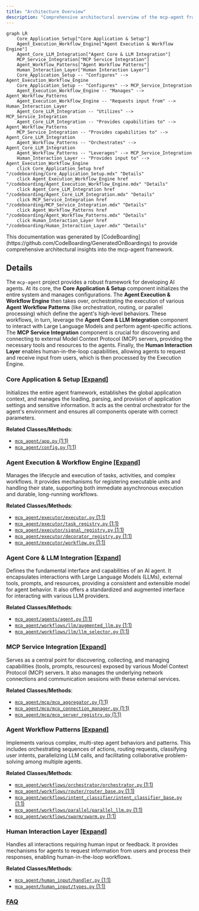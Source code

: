 ```yaml
---
title: "Architecture Overview"
description: "Comprehensive architectural overview of the mcp-agent framework"
---
```



```mermaid
graph LR
    Core_Application_Setup["Core Application & Setup"]
    Agent_Execution_Workflow_Engine["Agent Execution & Workflow Engine"]
    Agent_Core_LLM_Integration["Agent Core & LLM Integration"]
    MCP_Service_Integration["MCP Service Integration"]
    Agent_Workflow_Patterns["Agent Workflow Patterns"]
    Human_Interaction_Layer["Human Interaction Layer"]
    Core_Application_Setup -- "Configures" --> Agent_Execution_Workflow_Engine
    Core_Application_Setup -- "Configures" --> MCP_Service_Integration
    Agent_Execution_Workflow_Engine -- "Manages" --> Agent_Workflow_Patterns
    Agent_Execution_Workflow_Engine -- "Requests input from" --> Human_Interaction_Layer
    Agent_Core_LLM_Integration -- "Utilizes" --> MCP_Service_Integration
    Agent_Core_LLM_Integration -- "Provides capabilities to" --> Agent_Workflow_Patterns
    MCP_Service_Integration -- "Provides capabilities to" --> Agent_Core_LLM_Integration
    Agent_Workflow_Patterns -- "Orchestrates" --> Agent_Core_LLM_Integration
    Agent_Workflow_Patterns -- "Leverages" --> MCP_Service_Integration
    Human_Interaction_Layer -- "Provides input to" --> Agent_Execution_Workflow_Engine
    click Core_Application_Setup href "/codeboarding/Core_Application_Setup.mdx" "Details"
    click Agent_Execution_Workflow_Engine href "/codeboarding/Agent_Execution_Workflow_Engine.mdx" "Details"
    click Agent_Core_LLM_Integration href "/codeboarding/Agent_Core_LLM_Integration.mdx" "Details"
    click MCP_Service_Integration href "/codeboarding/MCP_Service_Integration.mdx" "Details"
    click Agent_Workflow_Patterns href "/codeboarding/Agent_Workflow_Patterns.mdx" "Details"
    click Human_Interaction_Layer href "/codeboarding/Human_Interaction_Layer.mdx" "Details"
```

<Info>
This documentation was generated by [CodeBoarding](https://github.com/CodeBoarding/GeneratedOnBoardings) to provide comprehensive architectural insights into the mcp-agent framework.
</Info>

## Details

The `mcp-agent` project provides a robust framework for developing AI agents. At its core, the **Core Application & Setup** component initializes the entire system and manages configurations. The **Agent Execution & Workflow Engine** then takes over, orchestrating the execution of various **Agent Workflow Patterns** (like orchestration, routing, or parallel processing) which define the agent's high-level behaviors. These workflows, in turn, leverage the **Agent Core & LLM Integration** component to interact with Large Language Models and perform agent-specific actions. The **MCP Service Integration** component is crucial for discovering and connecting to external Model Context Protocol (MCP) servers, providing the necessary tools and resources to the agents. Finally, the **Human Interaction Layer** enables human-in-the-loop capabilities, allowing agents to request and receive input from users, which is then processed by the Execution Engine.

### Core Application & Setup [[Expand]](./Core_Application_Setup)
Initializes the entire agent framework, establishes the global application context, and manages the loading, parsing, and provision of application settings and sensitive information. It acts as the central orchestrator for the agent's environment and ensures all components operate with correct parameters.


**Related Classes/Methods**:

- <a href="https://github.com/lastmile-ai/mcp-agent/blob/main/src/mcp_agent/app.py#L1-L1" target="_blank" rel="noopener noreferrer">`mcp_agent/app.py` (1:1)</a>
- <a href="https://github.com/lastmile-ai/mcp-agent/blob/main/src/mcp_agent/config.py#L1-L1" target="_blank" rel="noopener noreferrer">`mcp_agent/config.py` (1:1)</a>


### Agent Execution & Workflow Engine [[Expand]](./Agent_Execution_Workflow_Engine)
Manages the lifecycle and execution of tasks, activities, and complex workflows. It provides mechanisms for registering executable units and handling their state, supporting both immediate asynchronous execution and durable, long-running workflows.


**Related Classes/Methods**:

- <a href="https://github.com/lastmile-ai/mcp-agent/blob/main/src/mcp_agent/executor/executor.py#L1-L1" target="_blank" rel="noopener noreferrer">`mcp_agent/executor/executor.py` (1:1)</a>
- <a href="https://github.com/lastmile-ai/mcp-agent/blob/main/src/mcp_agent/executor/task_registry.py#L1-L1" target="_blank" rel="noopener noreferrer">`mcp_agent/executor/task_registry.py` (1:1)</a>
- <a href="https://github.com/lastmile-ai/mcp-agent/blob/main/src/mcp_agent/executor/signal_registry.py#L1-L1" target="_blank" rel="noopener noreferrer">`mcp_agent/executor/signal_registry.py` (1:1)</a>
- <a href="https://github.com/lastmile-ai/mcp-agent/blob/main/src/mcp_agent/executor/decorator_registry.py#L1-L1" target="_blank" rel="noopener noreferrer">`mcp_agent/executor/decorator_registry.py` (1:1)</a>
- <a href="https://github.com/lastmile-ai/mcp-agent/blob/main/src/mcp_agent/executor/workflow.py#L1-L1" target="_blank" rel="noopener noreferrer">`mcp_agent/executor/workflow.py` (1:1)</a>


### Agent Core & LLM Integration [[Expand]](./Agent_Core_LLM_Integration)
Defines the fundamental interface and capabilities of an AI agent. It encapsulates interactions with Large Language Models (LLMs), external tools, prompts, and resources, providing a consistent and extensible model for agent behavior. It also offers a standardized and augmented interface for interacting with various LLM providers.


**Related Classes/Methods**:

- <a href="https://github.com/lastmile-ai/mcp-agent/blob/main/src/mcp_agent/agents/agent.py#L1-L1" target="_blank" rel="noopener noreferrer">`mcp_agent/agents/agent.py` (1:1)</a>
- <a href="https://github.com/lastmile-ai/mcp-agent/blob/main/src/mcp_agent/workflows/llm/augmented_llm.py#L1-L1" target="_blank" rel="noopener noreferrer">`mcp_agent/workflows/llm/augmented_llm.py` (1:1)</a>
- <a href="https://github.com/lastmile-ai/mcp-agent/blob/main/src/mcp_agent/workflows/llm/llm_selector.py#L1-L1" target="_blank" rel="noopener noreferrer">`mcp_agent/workflows/llm/llm_selector.py` (1:1)</a>


### MCP Service Integration [[Expand]](./MCP_Service_Integration)
Serves as a central point for discovering, collecting, and managing capabilities (tools, prompts, resources) exposed by various Model Context Protocol (MCP) servers. It also manages the underlying network connections and communication sessions with these external services.


**Related Classes/Methods**:

- <a href="https://github.com/lastmile-ai/mcp-agent/blob/main/src/mcp_agent/mcp/mcp_aggregator.py#L1-L1" target="_blank" rel="noopener noreferrer">`mcp_agent/mcp/mcp_aggregator.py` (1:1)</a>
- <a href="https://github.com/lastmile-ai/mcp-agent/blob/main/src/mcp_agent/mcp/mcp_connection_manager.py#L1-L1" target="_blank" rel="noopener noreferrer">`mcp_agent/mcp/mcp_connection_manager.py` (1:1)</a>
- <a href="https://github.com/lastmile-ai/mcp-agent/blob/main/src/mcp_agent/mcp/mcp_server_registry.py#L1-L1" target="_blank" rel="noopener noreferrer">`mcp_agent/mcp/mcp_server_registry.py` (1:1)</a>


### Agent Workflow Patterns [[Expand]](./Agent_Workflow_Patterns)
Implements various complex, multi-step agent behaviors and patterns. This includes orchestrating sequences of actions, routing requests, classifying user intents, parallelizing LLM calls, and facilitating collaborative problem-solving among multiple agents.


**Related Classes/Methods**:

- <a href="https://github.com/lastmile-ai/mcp-agent/blob/main/src/mcp_agent/workflows/orchestrator/orchestrator.py#L1-L1" target="_blank" rel="noopener noreferrer">`mcp_agent/workflows/orchestrator/orchestrator.py` (1:1)</a>
- <a href="https://github.com/lastmile-ai/mcp-agent/blob/main/src/mcp_agent/workflows/router/router_base.py#L1-L1" target="_blank" rel="noopener noreferrer">`mcp_agent/workflows/router/router_base.py` (1:1)</a>
- <a href="https://github.com/lastmile-ai/mcp-agent/blob/main/src/mcp_agent/workflows/intent_classifier/intent_classifier_base.py#L1-L1" target="_blank" rel="noopener noreferrer">`mcp_agent/workflows/intent_classifier/intent_classifier_base.py` (1:1)</a>
- <a href="https://github.com/lastmile-ai/mcp-agent/blob/main/src/mcp_agent/workflows/parallel/parallel_llm.py#L1-L1" target="_blank" rel="noopener noreferrer">`mcp_agent/workflows/parallel/parallel_llm.py` (1:1)</a>
- <a href="https://github.com/lastmile-ai/mcp-agent/blob/main/src/mcp_agent/workflows/swarm/swarm.py#L1-L1" target="_blank" rel="noopener noreferrer">`mcp_agent/workflows/swarm/swarm.py` (1:1)</a>


### Human Interaction Layer [[Expand]](./Human_Interaction_Layer)
Handles all interactions requiring human input or feedback. It provides mechanisms for agents to request information from users and process their responses, enabling human-in-the-loop workflows.


**Related Classes/Methods**:

- <a href="https://github.com/lastmile-ai/mcp-agent/blob/main/src/mcp_agent/human_input/handler.py#L1-L1" target="_blank" rel="noopener noreferrer">`mcp_agent/human_input/handler.py` (1:1)</a>
- <a href="https://github.com/lastmile-ai/mcp-agent/blob/main/src/mcp_agent/human_input/types.py#L1-L1" target="_blank" rel="noopener noreferrer">`mcp_agent/human_input/types.py` (1:1)</a>




### [FAQ](https://github.com/CodeBoarding/GeneratedOnBoardings/tree/main?tab=readme-ov-file#faq)